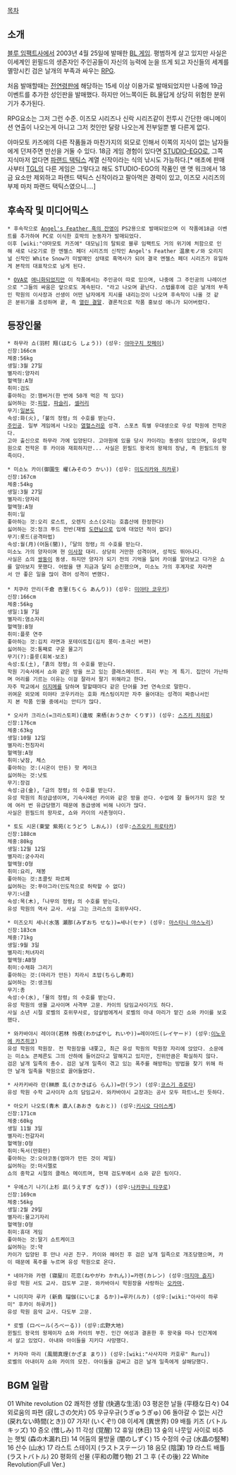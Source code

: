 [[목차]]
== 소개 ==
[[블루 임팩트]]사에서 2003년 4월 25일에 발매한 [[BL 게임]].
평범하게 살고 있지만 사실은 이세계인 윈필드의 생존자인 주인공들이 자신의 능력에 눈을 뜨게 되고 자신들의 세계를 멸망시킨 검은 날개의 부족과 싸우는 [[RPG]].

처음 발매할때는 [[전연령판]]에 해당하는 15세 이상 이용가로 발매되었지만 나중에 19금 이벤트를 추가한 성인판을 발매했다. 하지만 어느쪽이든 BL물답게 상당히 위험한 분위기가 추가된다.

RPG요소는 그저 그런 수준. 이즈모 시리즈나 신락 시리즈같이 전투시 간단한 애니메이션 연출이 나오는게 아니고 그저 컷인만 달랑 나오는게 전부일뿐 별 다른게 없다.

야마모토 카즈에의 다른 작품들과 마찬가지의 외모로 인해서 이쪽의 지식이 없는 남자들에게 던져주면 만선을 거둘 수 있다. 18금 게임 경험이 있다면 [[STUDIO-EGO]]로, 그쪽 지식마저 없다면 [[파랜드 택틱스]] 계열 신작이라는 식의 낚시도 가능하다.[* 애초에 판매사부터 [[TGL]]의 다른 게임은 그렇다고 해도 STUDIO-EGO의 작품인 맨 앳 워크에서 18금 요소만 제외하고 파랜드 택틱스 신작이라고 팔아먹은 경력이 있고, 이즈모 시리즈의 부제 마저 파랜드 택틱스였으니….] 

== 후속작 및 미디어믹스 ==
 * 후속작으로 [[Angel's Feather 흑의 잔영]]이 PS2용으로 발매되었으며 이 작품에18금 이벤트를 추가하여 PC로 이식한 호박의 눈동자가 발매되었다. 
 이후 [wiki:"야마모토 카즈에" 대모님]의 탈퇴로 블루 임팩트도 거의 위기에 처함으로 인해 새로 나오기로 한 엔젤스 페더 시리즈의 신작인 Angel's Feather 温泉モノ와 오리지널 신작인 White Snow가 미발매인 상태로 흑역사가 되어 결국 엔젤스 페더 시리즈가 유일하게 본작의 대표작으로 남게 된다.

 * [[OVA]]로 [[애니화]]되었지만 이 작품에서는 주인공이 따로 있으며, 나중에 그 주인공의 나레이션으로 "그들의 싸움은 앞으로도 계속된다. "라고 나오며 끝난다. 스탭롤후에 검은 날개의 부족인 학원의 이사장과 선생이 어떤 남자에게 지시를 내리는것이 나오며 후속작이 나올 것 같은 분위기를 조성하며 끝, 즉 [[열린 결말]]. 결론적으로 작품 홍보성 애니가 되어버렸다.

== 등장인물 ==
 * 하무라 쇼(羽村 翔(はむら しょう)) (성우: [[야마구치 캇페이]])
 신장:166cm
 체중:56kg
 생일:3월 27일
 별자리:양자리 
 혈액형:A형 
 취미:검도
 좋아하는 것:햄버거(한 번에 50개 먹은 적 있다)
 싫어하는 것:[[피망]], [[파슬리]], [[셀러리]]
 무기:[[일본도]]
 속성:화(火),「불의 정령」의 수호를 받는다.
 [[주인공]]. 일부 게임에서 나오는 [[열혈]]스러운 성격. 스포츠 특별 우대생으로 우성 학원에 전학온다.
 고아 출신으로 하무라 가에 입양된다. 고아원에 있을 당시 카이라는 동생이 있었으며, 유성학원으로 전학온 후 카이와 재회하지만... 사실은 윈필드 왕국의 왕제의 장남, 즉 윈필드의 왕족이다.

 * 미소노 카이(御園生 櫂(みそのう かい)) (성우: [[미도리카와 히카루]])
 신장:167cm
 체중:54kg
 생일:3월 27일
 별자리:양자리
 혈액형:A형
 취미:일
 좋아하는 것:오리 로스트, 오렌지 소스(오리는 호흡산에 한정한다)
 싫어하는 것:정크 푸드 전반(재벌 [[도련님]]으로 입에 대었던 적이 없다)
 무기:롯드(공격마법)
 속성:월(月)(어둠(闇)),「달의 정령」의 수호를 받는다.
 미소노 가의 양자이며 현 [[이사장]] 대리. 상당히 거만한 성격이며, 성적도 뛰어나다.
 사실은 쇼의 [[쌍둥이]] 동생. 하지만 양자가 되기 전의 기억을 잃어 카이를 알아보고 다가온 쇼를 알아보지 못했다. 어렸을 땐 지금과 달리 순진했으며, 미소노 가의 후계자로 자라면서 안 좋은 일을 많이 겪어 성격이 변했다.
 
 * 치쿠라 안리(千倉 杏里(ちくら あんり)) (성우: [[미야타 코우키]])
 신장:166cm
 체중:56kg
 생일:1월 7일
 별자리:염소자리
 혈액형:B형
 취미:플룻 연주
 좋아하는 것:김치 라면과 포테이토칩(김치 풍미·초극신 버젼)
 싫어하는 것:통째로 구운 물고기
 무기(?):플룻(회복·보조)
 속성:토(土),「흙의 정령」의 수호를 받는다.
 학원 기숙사에서 쇼와 같은 방을 쓰고 있는 클래스메이트. 피리 부는 게 특기. 집안이 가난하며 머리를 기르는 이유는 이걸 잘라서 팔기 위해라고 한다. 
 자주 학교에서 [[이지메]]를 당하며 말할때마다 같은 단어를 3번 연속으로 말한다.
 귀여운 외모에 미야타 코우키라는 호화 캐스팅이지만 자주 울어대는 성격이 짜증나서인지 본 작품 인물 중에서는 안티가 많다.

 * 오사카 크리스(=크리스토퍼)(逢坂 来栖(おうさか くりす)) (성우: [[스즈키 치히로]])
 신장:176cm
 체중:63kg
 생일:10월 12일
 별자리:천칭자리
 혈액형:A형
 취미:낮잠, 체스
 좋아하는 것:(시온이 만든) 핫 케이크
 싫어하는 것:낫토
 무기:장검
 속성:금(金),「금의 정령」의 수호를 받는다.
 유성 학원의 최상급생이며, 기숙사에선 카이와 같은 방을 쓴다. 수업에 잘 들어가지 않은 탓에 여러 번 유급당했기 때문에 동급생에 비해 나이가 많다.
 사실은 윈필드의 왕자로, 쇼와 카이의 사촌형이다.

 * 토도 시온(東堂 紫苑(とうどう しおん)) (성우:[[스즈오키 히로타카]])
 신장:188cm
 체중:80kg
 생일:12월 12일
 별자리:궁수자리
 혈액형:O형
 취미:요리, 재봉
 좋아하는 것:초콜릿 파르페
 싫어하는 것:푸아그라(인도적으로 허락할 수 없다)
 무기:너클
 속성:목(木),「나무의 정령」의 수호를 받는다.
 유성 학원의 역사 교사. 사실 그는 크리스의 호위무사다.

 * 미즈오치 세나(水落 瀬那(みずおち せな))=세나(セナ) (성우: [[마스타니 야스노리]])
 신장:183cm
 체중:71kg
 생일:9월 3일
 별자리:처녀자리
 혈액형:AB형
 취미:수채화 그리기
 좋아하는 것:(마리가 만든) 치라시 초밥(ちらし寿司)
 싫어하는 것:생크림
 무기:총
 속성:수(水),「물의 정령」의 수호를 받는다.
 유성 학원의 생물 교사이며 사격부 고문. 카이의 담임교사이기도 하다.
 사실 소년 시절 로벨의 호위무사로, 암살범에게서 로벨의 아내 마리가 맡긴 쇼와 카이를 보호했다. 

 * 와카바야시 레이야(若林 怜夜(わかばやし れいや))=레이야드(レイヤード) (성우:[[이노우에 카즈히코]])
 유성 학원의 학원장. 전 학원장을 내쫓고, 최근 유성 학원의 학원장 자리에 앉았다. 소문에는 미소노 콘체른도 그의 산하에 들어갔다고 말해지고 있지만, 진위만큼은 확실하지 않다.
 검은 날개 일족의 총수. 검은 날개 일족이 겪고 있는 폭주를 해방하는 방법을 찾기 위해 하얀 날개 일족을 학원으로 끌어들였다.

 * 사카키바라 란(榊原 乱(さかきばら らん))=란(ラン) (성우:[[코스기 쥬로타]])
 유성 학원 수학 교사이자 쇼의 담임교사. 와카바야시 교장과는 공사 모두 파트너…인 듯하다.

 * 아오키 나오토(青木 直人(あおき なおと)) (성우:[[키시오 다이스케]])
 신장:171cm
 체중:60kg
 생일 11월 3일
 별자리:전갈자리
 혈액형:O형
 취미:독서(만화만)
 좋아하는 것:오야코동(엄마가 만든 것이 제일)
 싫어하는 것:마시멜로
 쇼의 중학교 시절의 클래스 메이트며, 현재 검도부에서 쇼와 같은 팀이다.

 * 우에스기 나기(上杉 凪(うえすぎ なぎ)) (성우:[[나카쿠니 타쿠로]])
 신장:169cm
 체중:56kg
 생일:2월 29일
 별자리:물고기자리
 혈액형:O형
 취미:휴대 게임
 좋아하는 것:딸기 쇼트케이크
 싫어하는 것:약
 카이가 입양된 후 만나 사귄 친구. 카이와 헤어진 후 검은 날개 일족으로 개조당했으며, 카이 때문에 폭주를 누르며 유성 학원으로 온다.

 * 네야가와 카렌 (寝屋川 花恋(ねやがわ かれん))=카렌(カレン) (성우:[[마지마 쥰지]])
 유성 학원 서도 교사. 검도부 고문. 와카바야시 학원장을 사랑하는 [[오카마]].

 * 니이지마 루카 (新島 瑠伽(にいじま るか))=루카(ルカ) (성우:[wiki:"아사이 하루미" 후카이 하루카])
 유성 학원 음악 교사. 다도부 고문.

 * 로벨 (ロベール(ろべーる)) (성우:広野大地)
 윈필드 왕국의 왕제이자 쇼와 카이의 부친. 인간 여성과 결혼한 후 왕국을 떠나 인간계에서 살고 있었다. 아내와 아이들을 지키다 사망했다.

 * 카자마 마리 (風間真理(かざま まり)) (성우:[wiki:"사사지마 카호루" Ruru])
 로벨의 아내이자 쇼와 카이의 모친. 아이들을 감싸고 검은 날개 일족에게 살해당했다.

== BGM 일람 ==
01 White revolution
02 쾌적한 생활 (快適な生活) 
03 평온한 날들 (平穏な日々)
04 외로움의 파편 (寂しさの欠片) 
05 우규우규(うぎゅうぎゅ)
06 돌아갈 수 없는 시간 (戻れない時間(とき)) 
07 가자! (いくぞ!) 
08 이세계 (異世界)
09 배틀 키즈 (バトルキッズ)
10 증오 (憎しみ) 
11 각성 (覚醒) 
12 휴일 (休日) 
13 숲의 나뭇잎 사이로 비추는 햇빛 (森の木漏れ日)
14 어둠의 물방울 (闇のしずく)
15 수정의 수금 (水晶の竪琴) 
16 산수 (山水)
17 라스트 스테이지 (ラストステージ)
18 음모 (陰謀)
19 라스트 배틀 (ラストバトル)
20 평화의 선물 (平和の贈り物)
21 그 후 (その後) 
22 White Revolution(Full Ver.)
